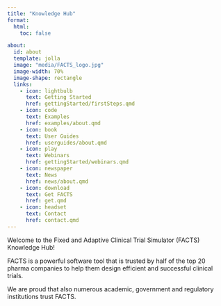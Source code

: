 ```yaml
---
title: "Knowledge Hub"
format:
  html:
    toc: false

about:
  id: about
  template: jolla
  image: "media/FACTS_logo.jpg"
  image-width: 70%
  image-shape: rectangle
  links:
    - icon: lightbulb
      text: Getting Started
      href: gettingStarted/firstSteps.qmd
    - icon: code
      text: Examples
      href: examples/about.qmd
    - icon: book
      text: User Guides
      href: userguides/about.qmd
    - icon: play
      text: Webinars
      href: gettingStarted/webinars.qmd
    - icon: newspaper
      text: News
      href: news/about.qmd
    - icon: download
      text: Get FACTS
      href: get.qmd
    - icon: headset
      text: Contact
      href: contact.qmd
---
```


Welcome to the Fixed and Adaptive Clinical Trial Simulator (FACTS) Knowledge Hub!

FACTS is a powerful software tool that is trusted by half of the top 20 pharma companies to help them design efficient and successful clinical trials. 

We are proud that also numerous academic, government and regulatory institutions trust FACTS. 